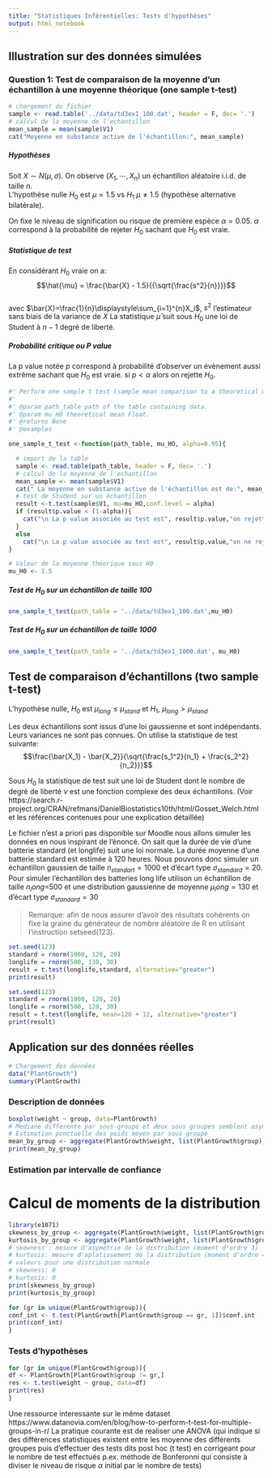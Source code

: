 ```yaml
---
title: "Statistiques Inférentielles: Tests d'hypothèses"
output: html_notebook
---
```


## Illustration sur des données simulées 
### Question 1: Test de comparaison de la moyenne d'un échantillon à une moyenne théorique (one sample t-test)

```r
# chargement du fichier 
sample <- read.table('../data/td3ex1_100.dat', header = F, dec= '.')
# calcul de la moyenne de l'echantillon
mean_sample = mean(sample$V1)
cat("Moyenne en substance active de l'échantillon:", mean_sample)
```
##### Hypothèses
 Soit $X \sim N(\mu, \sigma)$. On observe $(X_1,\cdots, X_n)$ un échantillon aléatoire i.i.d. de taille $n$.    
 L'hypothèse nulle $H_0$ est  $\mu = 1.5$ vs $H_1$ $\mu \neq 1.5$ (hypothèse alternative bilatérale).

On fixe le niveau de signification ou risque de première espèce $\alpha = 0.05$. 
$\alpha$ correspond à la probabilité de rejeter $H_0$ sachant que $H_0$ est vraie. 

##### Statistique de test

En considérant $H_0$ vraie on a: 
$$\hat{\mu} = \frac{\bar{X} - 1.5}{{\sqrt{\frac{s^2}{n}}}}$$  
avec $\bar{X}=\frac{1}{n}\displaystyle\sum_{i=1}^{n}X_i$,  $s^2$ l'estimateur sans biais de la variance de $X$
La statistique $\hat{\mu}$ suit sous $H_0$ une loi de Student à $n-1$ degré de liberté.

##### Probabilité critique ou P value 
La p value notée $p$ correspond à probabilité d'observer un évènement aussi extrême sachant que $H_0$ est vraie. 
si $p < \alpha$ alors on rejette $H_0$. 


```r
#' Perform one sample t test (sample mean comparison to a theoretical mean with unknown variance)
#' 
#' @param path_table path of the table containing data.
#' @param mu_H0 theoretical mean Float.
#' @returns None
#' @examples

one_sample_t_test <-function(path_table, mu_HO, alpha=0.95){

  # import de la table
  sample <- read.table(path_table, header = F, dec= '.')
  # calcul de la moyenne de l'echantillon
  mean_sample <- mean(sample$V1)
  cat(" La moyenne en substance active de l'échantillon est de:", mean_sample)
  # test de Student sur un échantillon
  result <-t.test(sample$V1, mu=mu_HO,conf.level = alpha)
  if (result$p.value < (1-alpha)){
    cat("\n La p value associée au test est", result$p.value,"on rejette HO")
  }
  else
    cat("\n La p value associée au test est", result$p.value,"on ne rejette PAS HO")
}
```

```r
# Valeur de la moyenne théorique sous H0
mu_H0 <- 1.5
```
##### Test de $H_0$ sur un échantillon de taille 100 

```r
one_sample_t_test(path_table = '../data/td3ex1_100.dat',mu_H0)
```
##### Test de $H_0$ sur un échantillon de taille 1000
```r
one_sample_t_test(path_table = '../data/td3ex1_1000.dat', mu_H0)
```

## Test de comparaison d'échantillons (two sample t-test)
L'hypothèse nulle,  $H_0$ est $\mu_{long} \leq \mu_{stand}$ et $H_1$,  $\mu_{long} > \mu_{stand}$

Les deux échantillons sont issus d'une loi gaussienne et sont indépendants. Leurs variances ne sont pas connues. 
On utilise la statistique de test suivante:
$$\frac{\bar{X_1} - \bar{X_2}}{\sqrt{\frac{s_1^2}{n_1} + \frac{s_2^2}{n_2}}}$$ 

Sous $H_0$ la statistique de test suit une loi de Student  dont le nombre de degré de liberté $\nu$ est une fonction complexe des deux échantillons. (Voir https://search.r-project.org/CRAN/refmans/DanielBiostatistics10th/html/Gosset_Welch.html et les références contenues pour une explication détaillée) 


Le fichier n'est a priori pas disponible sur Moodle nous allons simuler les données  en nous inspirant de l'énoncé. On sait que la durée de vie d'une batterie standard (et longlife) suit une loi normale. La durée moyenne d'une batterie standard est estimée à 120 heures. Nous pouvons donc simuler un échantillon gaussien de taille $n_{standart}=1000$ et d'écart type $\sigma_{standard}=20$. Pour simuler l'échantillon des batteries long life
utilison un échantillon de taille $n_long$=500 et une distribution gaussienne de moyenne $\mu_long=130$ et d'écart type $\sigma_{standard}=30$

> Remarque: afin de nous assurer d'avoir des résultats cohérents on fixe la graine du générateur de nombre aléatoire de R en utilisant l'instruction setseed(123). 

```r
set.seed(123)
standard = rnorm(1000, 120, 20)
longlife = rnorm(500, 130, 30)
result = t.test(longlife,standard, alternative="greater")
print(result)
```

```r
set.seed(123)
standard = rnorm(1000, 120, 20)
longlife = rnorm(500, 120, 30)
result = t.test(longlife, mean=120 + 12, alternative="greater")
print(result)
```



## Application sur des données réelles

```r
# Chargement des données
data("PlantGrowth")
summary(PlantGrowth)
```

### Description de données

```r
boxplot(weight ~ group, data=PlantGrowth)
# Mediane differente par sous-groupe et deux sous groupes semblent asymétriques (attention peu de données)
# Estimation ponctuelle des poids moyen par sous-groupe
mean_by_group <- aggregate(PlantGrowth$weight, list(PlantGrowth$group), FUN=mean)
print(mean_by_group)
```

### Estimation par intervalle de confiance
# Calcul de moments de la distribution
> 

```r
library(e1071)     
skewness_by_group <- aggregate(PlantGrowth$weight, list(PlantGrowth$group), FUN=skewness)
kurtosis_by_group <- aggregate(PlantGrowth$weight, list(PlantGrowth$group), FUN=kurtosis)
# skewness : mesure d'asymétrie de la distribution (moment d'ordre 3) 
# kurtosis: mesure d'aplatissement de la distribution (moment d'ordre 4) référence : distribution normale
# valeurs pour une distribution normale
# skewness: 0
# kurtosis: 0
print(skewness_by_group)
print(kurtosis_by_group)
```
```r
for (gr in unique(PlantGrowth$group)){
conf_int <- t.test(PlantGrowth[PlantGrowth$group == gr, 1])$conf.int
print(conf_int)
}
```

### Tests d'hypothèses
```r
for (gr in unique(PlantGrowth$group)){
df <- PlantGrowth[PlantGrowth$group != gr,]
res <- t.test(weight ~ group, data=df)
print(res)
}
```


Une ressource interessante sur le même dataset
https://www.datanovia.com/en/blog/how-to-perform-t-test-for-multiple-groups-in-r/
La pratique courante est de realiser une ANOVA (qui indique si des différences statistiques existent entre les moyenne des différents groupes puis d'effectuer des tests dits post hoc (t test) en corrigeant pour le nombre de test effectués p.ex. méthode de Bonferonni qui consiste à diviser le niveau de risque $\alpha$ initial par le nombre de tests)



